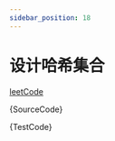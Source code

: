 ```yaml
---
sidebar_position: 18
---
```



# 设计哈希集合


[leetCode](https://leetcode.cn/problems/convert-binary-number-in-a-linked-list-to-integer/)


<Tabs>
<TabItem value="js" label="index.ts">

<CodeBlock language="js" showLineNumbers>{SourceCode}</CodeBlock>

</TabItem>
<TabItem value="js1" label="addTwoNumber.test">

<CodeBlock language="js">{TestCode}</CodeBlock>

</TabItem>

</Tabs>